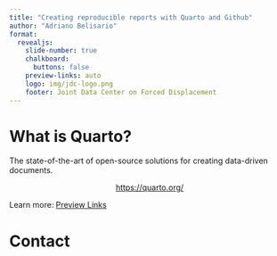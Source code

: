 ```yaml
---
title: "Creating reproducible reports with Quarto and Github"
author: "Adriano Belisario"
format:
  revealjs: 
    slide-number: true
    chalkboard: 
      buttons: false
    preview-links: auto
    logo: img/jdc-logo.png
    footer: Joint Data Center on Forced Displacement
---
```



# What is Quarto?

The state-of-the-art of open-source solutions for creating data-driven documents.

::: {style="text-align: center; margin-top: 1em"}
[https://quarto.org/](https://quarto.org/){preview-link="true" style="text-align: center"}
:::

::: footer
Learn more: [Preview Links](https://quarto.org/docs/presentations/revealjs/presenting.html#preview-links)
:::

# Contact
